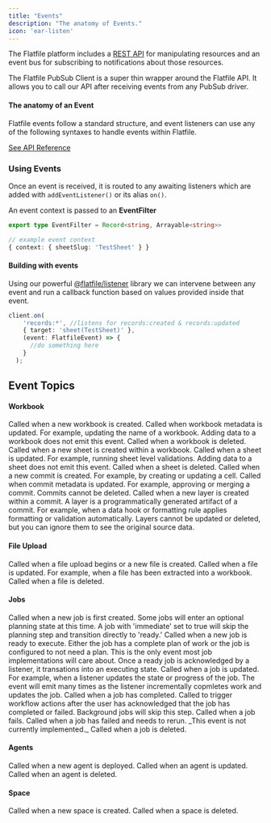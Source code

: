 ```yaml
---
title: "Events"
description: "The anatomy of Events."
icon: 'ear-listen'
---
```


The Flatfile platform includes a <Tooltip tip="View API reference">[REST API](https://reference.flatfile.com/docs/api)</Tooltip> for manipulating resources 
and an event bus for subscribing to notifications about those resources. 

The Flatfile PubSub Client is a super thin wrapper around the Flatfile API. 
It allows you to call our API after receiving events from any PubSub driver. 

#### The anatomy of an Event

Flatfile events follow a standard structure, and event listeners can use any of the following syntaxes to handle events within Flatfile.

[See API Reference](https://reference.flatfile.com/docs/api/c67125494272c-create-an-event)


### Using Events

Once an event is received, it is routed to any awaiting listeners which are added with `addEventListener()` or its alias `on()`.

An event context is passed to an **EventFilter**

```typescript
export type EventFilter = Record<string, Arrayable<string>>

// example event context
{ context: { sheetSlug: 'TestSheet' } }
```

#### Building with events

Using our powerful [@flatfile/listener](https://www.npmjs.com/package/@flatfile/listener) library we can intervene between any event and run a callback function based on values provided inside that event.

```typescript
client.on(
    'records:*', //listens for records:created & records:updated
    { target: 'sheet(TestSheet)' },
    (event: FlatfileEvent) => {
      //do something here
    }
  );
```

## Event Topics

#### Workbook

<ParamField path="workbook:created" type="readonly">
  Called when a new workbook is created.
</ParamField>

<ParamField path="workbook:updated" type="readonly">
  Called when workbook metadata is updated. For example, updating the name of a workbook. Adding data to a workbook does not emit this event.
</ParamField>

<ParamField path="workbook:deleted" type="readonly">
  Called when a workbook is deleted.
</ParamField>

<ParamField path="sheet:created" type="readonly">
  Called when a new sheet is created within a workbook.
</ParamField>

<ParamField path="sheet:updated" type="readonly">
  Called when a sheet is updated. For example, running sheet level validations. Adding data to a sheet does not emit this event.
</ParamField>

<ParamField path="sheet:deleted" type="readonly">
  Called when a sheet is deleted.
</ParamField>

<ParamField path="commit:created" type="readonly">
  Called when a new commit is created. For example, by creating or updating a cell.
</ParamField>

<ParamField path="commit:updated" type="readonly">
  Called when commit metadata is updated. For example, approving or merging a commit. Commits cannot be deleted.
</ParamField>

<ParamField path="layer:created" type="readonly">
  Called when a new layer is created within a commit. A layer is a programmatically generated artifact of a commit. For example, when a data hook or formatting rule applies formatting or validation automatically. Layers cannot be updated or deleted, but you can ignore them to see the original source data.
</ParamField>

#### File Upload

<ParamField path="file:created" type="readonly">
  Called when a file upload begins or a new file is created.
</ParamField>

<ParamField path="file:updated" type="readonly">
  Called when a file is updated. For example, when a file has been extracted into a workbook.
</ParamField>

<ParamField path="file:deleted" type="readonly">
  Called when a file is deleted.
</ParamField>

#### Jobs

<ParamField path="job:created" type="readonly">
  Called when a new job is first created. Some jobs will enter an optional planning state at this time. A job with 'immediate' set to true will skip the planning step and transition directly to 'ready.'
</ParamField>

<ParamField path="job:ready" type="readonly">
  Called when a new job is ready to execute. Either the job has a complete plan of work or the job is configured to not need a plan. This is the only event most job implementations will care about. Once a ready job is acknowledged by a listener, it transations into an executing state.
</ParamField>

<ParamField path="job:updated" type="readonly">
  Called when a job is updated. For example, when a listener updates the state or progress of the job. The event will emit many times as the listener incrementally copmletes work and updates the job.
</ParamField>

<ParamField path="job:completed" type="readonly">
  Called when a job has completed.
</ParamField>

<ParamField path="job:outcome-acknowledged" type="readonly">
  Called to trigger workflow actions after the user has acknowledged that the job has completed or failed. Background jobs will skip this step.
</ParamField>

<ParamField path="job:failed" type="readonly">
  Called when a job fails.
</ParamField>

<ParamField path="job:scheduled" type="readonly">
  Called when a job has failed and needs to rerun. _This event is not currently implemented._
</ParamField>

<ParamField path="job:deleted" type="readonly">
  Called when a job is deleted.
</ParamField>

#### Agents

<ParamField path="agent:created" type="readonly">
  Called when a new agent is deployed.
</ParamField>

<ParamField path="agent:updated" type="readonly">
  Called when an agent is updated.
</ParamField>

<ParamField path="agent:deleted" type="readonly">
  Called when an agent is deleted.
</ParamField>

#### Space

<ParamField path="space:created" type="readonly">
  Called when a new space is created.
</ParamField>

<ParamField path="space:deleted" type="readonly">
  Called when a space is deleted.
</ParamField>
